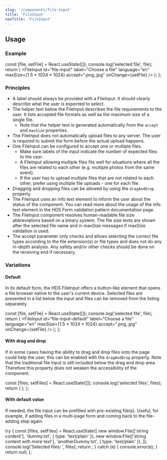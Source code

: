 ```yaml
---
slug: '/components/file-input'
title: 'FileInput'
navTitle: 'FileInput'
---
```




## Usage

### Example

  const [file, setFile] = React.useState([]);
  console.log('selected file', file);
  return (
    <FileInput
      id="file-input"
      label="Choose a file"
      language="en"
      maxSize={1.5 * 1024 * 1024}
      accept=".png,.jpg"
      onChange={setFile}
    />
  );
};

<PlaygroundPreview>
  <FileInputExample />
</PlaygroundPreview>

### Principles

- A label should always be provided with a FileInput. It should clearly describe what the user is expected to select.
- The helper text below the FileInput describes the file requirements to the user. It lists accepted file formats as well as the maximum size of a single file.
  - Note that the helper text is generated automatically from the `accept` and `maxSize` properties.
- The FileInput does not automatically upload files to any server. The user is required to submit the form before the actual upload happens.
- One FileInput can be configured to accept one or multiple files.
  - Make sure labels of the input indicate the number of expected files to the user.
  - A FileInput allowing multiple files fits well for situations where all the files are related to each other (e.g. multiple photos from the same event).
  - If the user has to upload multiple files that are not related to each other, prefer using multiple file uploads - one for each file.
- Dragging and dropping files can be allowed by using the `dragAndDrop` property.
- The FileInput uses an info text element to inform the user about the status of the component. You can read more about the usage of the info text element in the <InternalLink href="/patterns/forms/form-validation#3-info-message">HDS Form validation pattern documentation page</InternalLink>.
- The FileInput component resolves human-readable file size abbreviations based on a binary system. The file size texts are shown after the selected file name and in maxSize messages if maxSize validation is used.
- The accept parameter only checks and allows selecting the correct file types according to the file extension(s) or file types and does not do any in-depth analysis. Any safety and/or other checks should be done on the receiving end if necessary.

### Variations

#### Default

In its default form, the HDS FileInput offers a button-like element that opens a file browser native to the user's current device. Selected files are presented in a list below the input and files can be removed from the listing separately.

  const [file, setFile] = React.useState([]);
  console.log('selected file', file);
  return (
    <FileInput
      id="file-input-default"
      label="Choose a file"
      language="en"
      maxSize={1.5 * 1024 * 1024}
      accept=".png,.jpg"
      onChange={setFile}
    />
  );
};

<PlaygroundPreview>
  <FileInputDefault />
</PlaygroundPreview>

#### With drag and drop

If in some cases having the ability to drag and drop files onto the page could help the user, this can be enabled with the `dragAndDrop` property. Note that the traditional file input is still included below the drag and drop area. Therefore this property does not weaken the accessibility of the component.

  const [files, setFiles] = React.useState([]);
  console.log('selected files', files);
  return (
    <FileInput
      multiple
      dragAndDrop
      id="file-input-drag-and-drop"
      label="Drag and drop files here"
      language="en"
      accept=".png,.jpg"
      onChange={setFiles}
    />
  );
};

<PlaygroundPreview>
  <FileInputDragAndDrop />
</PlaygroundPreview>

#### With default value

If needed, the file input can be prefilled with pre-existing file(s). Useful, for example, if adding files in a multi-page form and coming back to the file-adding step again.

  try {
    const [files, setFiles] = React.useState([
      new window.File(['string content'], 'dummy.txt', { type: 'text/plain' }),
      new window.File(['string content with more text'], 'anotherDummy.txt', { type: 'text/plain' }),
    ]);
    console.log('Selected files: ', files);
    return <FileInput multiple id="file-input-default-value" language="en" onChange={setFiles} defaultValue={files} />;
  } catch (e) {
    console.error(e);
  }
  return null;
};

<PlaygroundPreview>
  <FileInputDefaultValue />
</PlaygroundPreview>
